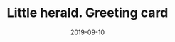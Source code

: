 ---
cover: "./herald.PNG"
date: "2019-09-10"
title: "Little herald. Greeting card"
defer: false
slug: "/little-herald"
areas:
  -  .

---